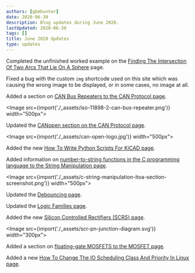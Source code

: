 ```yaml
---
authors: [gbmhunter]
date: 2020-06-30
description: Blog updates during June 2020.
lastUpdated: 2020-06-30
tags: []
title: June 2020 Updates
type: updates
---
```


Completed the unfinished worked example on the [Finding The Intersection Of Two Arcs That Lie On A Sphere](/mathematics/geometry/spherical-geometry/finding-the-intersection-of-two-arcs-that-lie-on-a-sphere) page.

Fixed a bug with the custom `img` shortcode used on this site which was causing the wrong image to be displayed, or in some cases, no image at all.

Added a section on [CAN Bus Repeaters to the CAN Protocol page](/electronics/communication-protocols/can-protocol#can-bus-repeaters).

<Image src={import('./_assets/iso-11898-2-can-bus-repeater.png')} width="500px"></Image>

Updated the [CANopen section on the CAN Protocol page](/electronics/communication-protocols/can-protocol#canopen).

<Image src={import('./_assets/can-open-logo.jpg')} width="500px"></Image>

Added the new [How To Write Python Scripts For KiCAD page](/electronics/general/kicad/how-to-write-python-scripts-for-kicad).

Added information on [number-to-string functions in the C programming language to the String Manipulation page](/programming/languages/c/string-manipulation-in-c/).

<Image src={import('./_assets/c-string-manipulation-itoa-section-screenshot.png')} width="500px"></Image>

Updated the [Debouncing page](/electronics/circuit-design/debouncing).

Updated the [Logic Families page](/electronics/circuit-design/logic-families).

Added the new [Silicon Controlled Rectifiers (SCRS) page](/electronics/components/transistors/silicon-controlled-rectifiers-scrs).

<Image src={import('./_assets/scr-pn-junction-diagram.svg')} width="300px"></Image>

Added a section on [floating-gate MOSFETS to the MOSFET page](/electronics/components/transistors/mosfets#floating-gate-mosfets).

Added a new [How To Change The IO Scheduling Class And Priority In Linux page](/programming/operating-systems/linux/how-to-change-io-scheduling-class-and-priority-in-linux).
